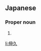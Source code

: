 ==Japanese==
{{ja-kanjitab|のぶ|ひさ}}

===Proper noun===
{{ja-pos|proper|のぶひさ}}

# {{given name|male|lang=ja|sort=のぶひさ}}

[[li:伸久]]